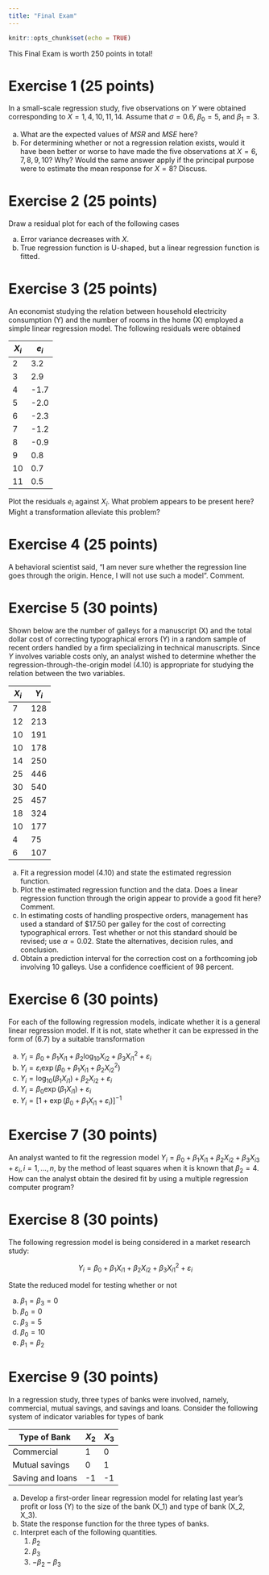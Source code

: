 ```yaml
---
title: "Final Exam"
---
```


```r
knitr::opts_chunk$set(echo = TRUE)
```

This Final Exam is worth 250 points in total!

# Exercise 1 (25 points)

In a small-scale regression study, five observations on $Y$ were obtained corresponding to $X = 1, 4, 10, 11, 14$. Assume that $\sigma = 0.6$, $\beta_0=5$, and $\beta_1 = 3$.

a. What are the expected values of $MSR$ and $MSE$ here?
b. For determining whether or not a regression relation exists, would it have been better or worse to have made the five observations at $X = 6, 7, 8, 9, 10$? Why? Would the same answer apply if the principal purpose were to estimate the mean response for $X = 8$? Discuss.

# Exercise 2 (25 points)

Draw a residual plot for each of the following cases

a. Error variance decreases with $X$.
b. True regression function is U-shaped, but a linear regression function is fitted.

# Exercise 3 (25 points)

An economist studying the relation between household electricity consumption (Y) and the number of rooms in the home (X) employed a simple linear regression model. The following residuals were obtained

| $X_i$ | $e_i$ |
|-------|-------|
|     2 |   3.2 |
|     3 |   2.9 |
|     4 |  -1.7 |
|     5 |  -2.0 |
|     6 |  -2.3 |
|     7 |  -1.2 |
|     8 |  -0.9 |
|     9 |   0.8 |
|    10 |   0.7 |
|    11 |   0.5 |

Plot the residuals $e_i$ against $X_i$. What problem appears to be present here? Might a transformation alleviate this problem?

# Exercise 4 (25 points)

A behavioral scientist said, "I am never sure whether the regression line goes through the origin. Hence, I will not use such a model". Comment.

# Exercise 5 (30 points)

Shown below are the number of galleys for a manuscript (X) and the total dollar cost of correcting typographical errors (Y) in a random sample of recent orders handled by a firm specializing in technical manuscripts. Since $Y$ involves variable costs only, an analyst wished to determine whether the regression-through-the-origin model (4.10) is appropriate for studying the relation between the two variables.

| $X_i$ | $Y_i$ |
|-------|-------|
|     7 |   128 |
|    12 |   213 |
|    10 |   191 |
|    10 |   178 |
|    14 |   250 |
|    25 |   446 |
|    30 |   540 |
|    25 |   457 |
|    18 |   324 |
|    10 |   177 |
|     4 |    75 |
|     6 |   107 |

a. Fit a regression model (4.10) and state the estimated regression function.
b. Plot the estimated regression function and the data. Does a linear regression function through the origin appear to provide a good fit here? Comment.
c. In estimating costs of handling prospective orders, management has used a standard of \$17.50 per galley for the cost of correcting typographical errors. Test whether or not this standard should be revised; use $\alpha = 0.02$. State the alternatives, decision rules, and conclusion.
d. Obtain a prediction interval for the correction cost on a forthcoming job involving 10 galleys. Use a confidence coefficient of 98 percent.

# Exercise 6 (30 points)

For each of the following regression models, indicate whether it is a general linear regression model. If it is not, state whether it can be expressed in the form of (6.7) by a suitable transformation

a. $Y_i = \beta_0 + \beta_1X_{i1} + \beta_2 \log_{10} X_{i2} + \beta_3 X_{i1}^2 + \varepsilon_i$
b. $Y_i = \varepsilon_i \exp\left( \beta_0 + \beta_1 X_{i1} + \beta_2 X_{i2}^2 \right)$
c. $Y_i = \log_{10} (\beta_1 X_{i1}) + \beta_2 X_{i2} + \varepsilon_i$
d. $Y_i = \beta_0 \exp(\beta_1 X_{i1}) + \varepsilon_i$
e. $Y_i = \left[ 1 + \exp(\beta_0 + \beta_1 X_{i1} + \varepsilon_i) \right]^{-1}$

# Exercise 7 (30 points)

An analyst wanted to fit the regression model $Y_i = \beta_0 + \beta_1 X_{i1} + \beta_2 X_{i2} + \beta_3 X_{i3} + \varepsilon_i, i = 1, ..., n$, by the method of least squares when it is known that $\beta_2 = 4$. How can the analyst obtain the desired fit by using a multiple regression computer program?

# Exercise 8 (30 points)

The following regression model is being considered in a market research study:

$$Y_i = \beta_0 + \beta_1 X_{i1} + \beta_2 X_{i2} + \beta_3 X_{i1}^2 + \varepsilon_i$$

State the reduced model for testing whether or not

a. $\beta_1 = \beta_3 = 0$
b. $\beta_0 = 0$
c. $\beta_3 = 5$
d. $\beta_0 = 10$
e. $\beta_1 = \beta_2$

# Exercise 9 (30 points)

In a regression study, three types of banks were involved, namely, commercial, mutual savings, and savings and loans. Consider the following system of indicator variables for types of bank

| Type of Bank     | $X_2$ | $X_3$ |
|------------------|-------|-------|
| Commercial       |     1 |     0 |
| Mutual savings   |     0 |     1 |
| Saving and loans |    -1 |    -1 |

a. Develop a first-order linear regression model for relating last year's profit or loss (Y) to the size of the bank (X_1) and type of bank (X_2, X_3).
b. State the response function for the three types of banks.
c. Interpret each of the following quantities.
    1. $\beta_2$
    1. $\beta_3$
    1. $-\beta_2 -\beta_3$
